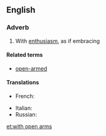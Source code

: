 ==English==

===Adverb===
{{head|en|adverb|head=[[with]] [[open]] [[arm]]s}}

# {{lb|en|idiomatic}} With [[enthusiasm]], as if embracing

====Related terms====
* [[open-armed]]

====Translations====
{{trans-top|with enthusiasm, as if embracing}}
* French: {{t+|fr|à bras ouverts}}
{{trans-mid}}
* Italian: {{t|it|a braccia aperte}}
* Russian: {{t|ru|с распростёртыми объя́тиями}}
{{trans-bottom}}

[[et:with open arms]]